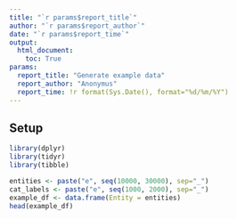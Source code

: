 ```yaml
---
title: "`r params$report_title`"
author: "`r params$report_author`"
date: "`r params$report_time`"
output:
  html_document:
    toc: True
params:
  report_title: "Generate example data"
  report_author: "Anonymus"
  report_time: !r format(Sys.Date(), format="%d/%m/%Y")
---
```


## Setup

```r
library(dplyr)
library(tidyr)
library(tibble)
```

```r
entities <- paste("e", seq(10000, 30000), sep="_")
cat_labels <- paste("e", seq(1000, 2000), sep="_")
example_df <- data.frame(Entity = entities)
head(example_df)
```




